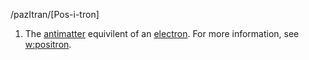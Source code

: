 /pazItran/[Pos-i-tron]

#The [[antimatter]] equivilent of an [[electron]]. For more information, see [[w:positron]].